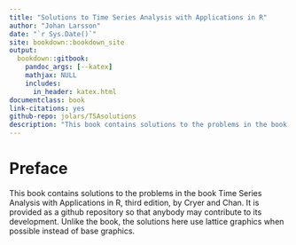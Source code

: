 ```yaml
---
title: "Solutions to Time Series Analysis with Applications in R"
author: "Johan Larsson"
date: "`r Sys.Date()`"
site: bookdown::bookdown_site
output:
  bookdown::gitbook:
    pandoc_args: [--katex]
    mathjax: NULL
    includes:
      in_header: katex.html
documentclass: book
link-citations: yes
github-repo: jolars/TSAsolutions
description: "This book contains solutions to the problems in the book Time Series Analysis with Applications in R, second edition, by Cryer and Chan. It is provided as a github repository so that anybody may contribute to its development."
---
```


# Preface {-}

This book contains solutions to the problems in the book Time Series Analysis with Applications in R, third edition, by Cryer and Chan. It is provided as a github repository so that anybody may contribute to its development. Unlike the book, the solutions here use lattice graphics when possible instead of base graphics.
